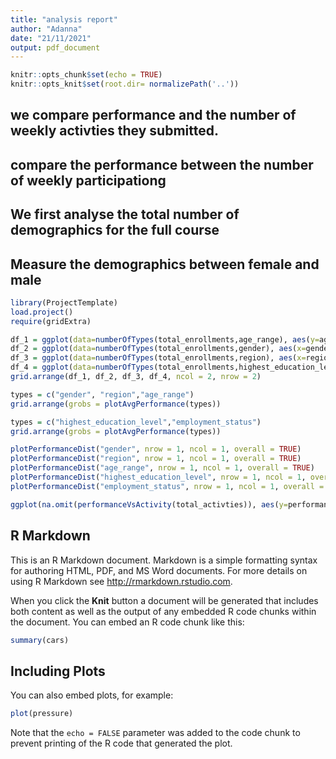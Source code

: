 ```yaml
---
title: "analysis report"
author: "Adanna"
date: "21/11/2021"
output: pdf_document
---
```


```r
knitr::opts_chunk$set(echo = TRUE)
knitr::opts_knit$set(root.dir= normalizePath('..'))
```


## we compare performance and the number of weekly activties they submitted.
## compare the performance between the number of weekly participationg
## We first analyse the total number of demographics for the full course
## Measure the demographics between female and male
```r
library(ProjectTemplate)
load.project()
require(gridExtra)
```

```r
df_1 = ggplot(data=numberOfTypes(total_enrollments,age_range), aes(y=age_range, x=n, fill = age_range)) + geom_bar(stat="identity") + scale_colour_brewer("Diamond\nclarity")
df_2 = ggplot(data=numberOfTypes(total_enrollments,gender), aes(x=gender, y=n)) + geom_bar(stat="identity", fill = "blue")
df_3 = ggplot(data=numberOfTypes(total_enrollments,region), aes(x=region, y=n)) + geom_bar(stat="identity", fill = "blue")
df_4 = ggplot(data=numberOfTypes(total_enrollments,highest_education_level), aes(y=highest_education_level, x=n)) + geom_bar(stat="identity", fill = "blue")
grid.arrange(df_1, df_2, df_3, df_4, ncol = 2, nrow = 2)
```


```r
types = c("gender", "region","age_range")
grid.arrange(grobs = plotAvgPerformance(types))

types = c("highest_education_level","employment_status")
grid.arrange(grobs = plotAvgPerformance(types))
```

```r
plotPerformanceDist("gender", nrow = 1, ncol = 1, overall = TRUE)
plotPerformanceDist("region", nrow = 1, ncol = 1, overall = TRUE)
plotPerformanceDist("age_range", nrow = 1, ncol = 1, overall = TRUE)
plotPerformanceDist("highest_education_level", nrow = 1, ncol = 1, overall = TRUE)
plotPerformanceDist("employment_status", nrow = 1, ncol = 1, overall = TRUE)
```

```r
ggplot(na.omit(performanceVsActivity(total_activties)), aes(y=performance, x=num_of_activties_completed)) + geom_point() + geom_smooth(method = "lm")
```

## R Markdown

This is an R Markdown document. Markdown is a simple formatting syntax for authoring HTML, PDF, and MS Word documents. For more details on using R Markdown see <http://rmarkdown.rstudio.com>.

When you click the **Knit** button a document will be generated that includes both content as well as the output of any embedded R code chunks within the document. You can embed an R code chunk like this:

```r
summary(cars)
```

## Including Plots

You can also embed plots, for example:

```r
plot(pressure)
```

Note that the `echo = FALSE` parameter was added to the code chunk to prevent printing of the R code that generated the plot.
